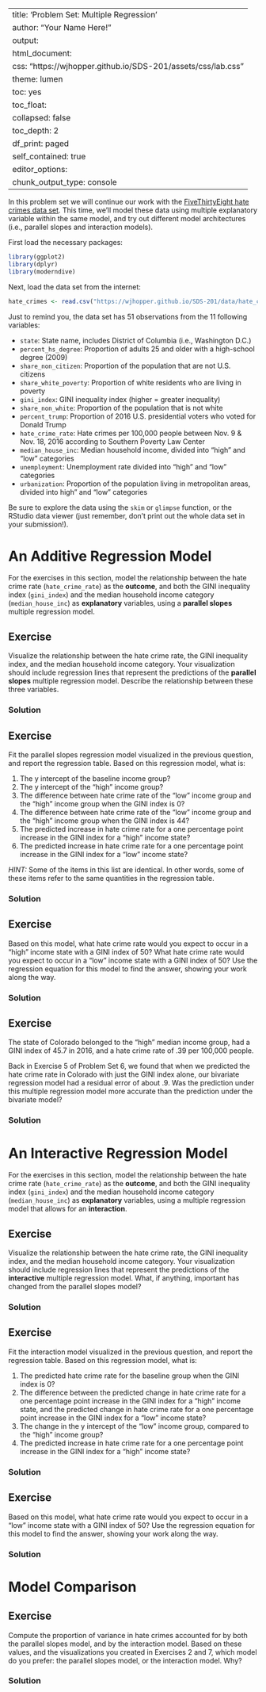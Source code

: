 
---
title: 'Problem Set: Multiple Regression'
author: "Your Name Here!"
output:
  html_document:
    css: "https://wjhopper.github.io/SDS-201/assets/css/lab.css"
    theme: lumen
    toc: yes
    toc_float:
      collapsed: false
    toc_depth: 2
    df_print: paged
    self_contained: true
editor_options: 
  chunk_output_type: console
---

In this problem set we will continue our work with the [FiveThirtyEight hate crimes data set](https://fivethirtyeight.com/features/higher-rates-of-hate-crimes-are-tied-to-income-inequality/). This time, we'll model these data using multiple explanatory variable within the same model, and try out different model architectures (i.e., parallel slopes and interaction models).

First load the necessary packages:

```r
library(ggplot2)
library(dplyr)
library(moderndive)
```

Next, load the data set from the internet:

```r
hate_crimes <- read.csv("https://wjhopper.github.io/SDS-201/data/hate_crimes.csv", stringsAsFactors = FALSE)
```

Just to remind you, the data set has 51 observations from the 11 following variables:

- `state`: State name, includes District of Columbia (i.e., Washington D.C.)
- `percent_hs_degree`: Proportion of adults 25 and older with a high-school degree (2009)
- `share_non_citizen`: Proportion of the population that are not U.S. citizens
- `share_white_poverty`: Proportion of white residents who are living in poverty
- `gini_index`: GINI inequality index (higher = greater inequality)
- `share_non_white`: Proportion of the population that is not white
- `percent_trump`: Proportion of 2016 U.S. presidential voters who voted for Donald Trump
- `hate_crime_rate`: Hate crimes per 100,000 people between Nov. 9 & Nov. 18, 2016 according to Southern Poverty Law Center 
- `median_house_inc`: Median household income, divided into "high" and "low" categories
- `unemployment`: Unemployment rate divided into "high" and "low" categories
- `urbanization`: Proportion of the population living in metropolitan areas, divided into high" and "low" categories


Be sure to explore the data using the `skim` or `glimpse` function, or the RStudio data viewer (just remember, don't print out the whole data set in your submission!).

# An Additive Regression Model

For the exercises in this section, model the relationship between the hate crime rate (`hate_crime_rate`) as the **outcome**, and both the GINI inequality index (`gini_index`) and the median household income category (`median_house_inc`) as  **explanatory** variables, using a **parallel slopes** multiple regression model.

## Exercise
Visualize the relationship between the hate crime rate, the GINI inequality index, and the median household income category. Your visualization should include regression lines that represent the predictions of the **parallel slopes** multiple regression model. Describe the relationship between these three variables.

### Solution


## Exercise
Fit the parallel slopes regression model visualized in the previous question, and report the regression table. Based on this regression model, what is:

1. The y intercept of the baseline income group?
2. The y intercept of the "high" income group?
3. The difference between hate crime rate of the "low" income group and the "high" income group when the GINI index is 0?
4. The difference between hate crime rate of the "low" income group and the "high" income group when the GINI index is 44?
5. The predicted increase in hate crime rate for a one percentage point increase in the GINI index for a "high" income state?
6. The predicted increase in hate crime rate for a one percentage point increase in the GINI index for a "low" income state?

*HINT:* Some of the items in this list are identical. In other words, some of these items refer to the same quantities in the regression table.

### Solution


## Exercise
Based on this model, what hate crime rate would you expect to occur in a "high" income state with a GINI index of 50? What hate crime rate would you expect to occur in a "low" income state with a GINI index of 50? Use the regression equation for this model to find the answer, showing your work along the way.

### Solution


## Exercise
The state of Colorado belonged to the "high" median income group, had a GINI index of 45.7 in 2016, and a hate crime rate of .39 per 100,000 people. 

Back in Exercise 5 of Problem Set 6, we found that when we predicted the hate crime rate in Colorado with just the GINI index alone, our bivariate regression model had a residual error of about .9. Was the prediction under this multiple regression model more accurate than the prediction under the bivariate model?

### Solution


# An Interactive Regression Model
For the exercises in this section, model the relationship between the hate crime rate (`hate_crime_rate`) as the **outcome**, and both the GINI inequality index (`gini_index`) and the median household income category (`median_house_inc`) as  **explanatory** variables, using a multiple regression model that allows for an **interaction**.

## Exercise
Visualize the relationship between the hate crime rate, the GINI inequality index, and the median household income category. Your visualization should include regression lines that represent the predictions of the **interactive** multiple regression model. What, if anything, important has changed from the parallel slopes model?

### Solution


## Exercise
Fit the interaction model visualized in the previous question, and report the regression table. Based on this regression model, what is:

1. The predicted hate crime rate for the baseline group when the GINI index is 0?
2. The difference between the predicted change in hate crime rate for a one percentage point increase in the GINI index for a "high" income state, and the predicted change in hate crime rate for a one percentage point increase in the GINI index for a "low" income state?
3. The change in the y intercept of the "low" income group, compared to the "high" income group?
4. The predicted increase in hate crime rate for a one percentage point increase in the GINI index for a "high" income state?

### Solution


## Exercise
Based on this model, what hate crime rate would you expect to occur in a "low" income state with a GINI index of 50? Use the regression equation for this model to find the answer, showing your work along the way.

### Solution


# Model Comparison

## Exercise
Compute the proportion of variance in hate crimes accounted for by both the parallel slopes model, and by the interaction model. Based on these values, and the visualizations you created in Exercises 2 and 7, which model do you prefer: the parallel slopes model, or the interaction model. Why?

### Solution

